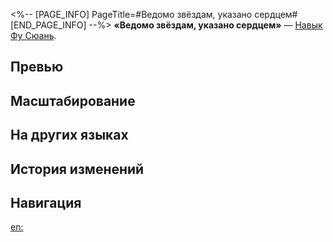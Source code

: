 <%-- [PAGE_INFO]
PageTitle=#Ведомо звёздам, указано сердцем#
[END_PAGE_INFO] --%>
{{Навык Инфобокс
|Название         = Ведомо звёздам, указано сердцем
|Изображение      = Навык Ведомо звёздам, указано сердцем.png
|Персонаж         = Фу Сюань
|Тип              = Навык
|Тэг              = Защита
|УронСтойк        = 
|ЭнергияГен       = 30
|Энергия          = 
|Длительность     = 
|Описание         = Активирует Матрицу предвидения, которая {{Доп эффект|передаёт}} Фу Сюань 65% всего урона, получаемого её союзниками (до того, как этот урон будет снижен имеющимися Щитами), в течение 3 ходов.<br />Все союзники, затронутые Матрицей предвидения, получают статус Знание. Макс. НР союзника со статусом Знание повышается на {{Цвет|Выделенный|3%—6,6%}} от макс. НР Фу Сюань, а его крит. шанс - на {{Цвет|Выделенный|6%—13,2%}}.<br />Если Фу Сюань становится {{Доп эффект|неспособна сражаться}}, эффект Матрицы предвидения снимается.
|Свойство1        = 
|Масштабирование1 = 
}}
'''«Ведомо звёздам, указано сердцем»''' — [[Навык]] [[Фу Сюань]].

==Превью==
{{Превью
|Файл = Ведомо звёздам, указано сердцем Превью
}}

==Масштабирование==
{{Масштабирование навыка
|3%;3.3%;3.6%;3.9%;4.2%;4.5%;4.88%;5.25%;5.63%;6%;6.3%;6.6%;6.9%;7.2%;7.5%
|6%;6.6%;7.2%;7.8%;8.4%;9%;9.75%;10.5%;11.25%;12%;12.6%;13.2%;13.8%;14.4%;15%
}}

==На других языках==
{{На других языках
|en   = Known by Stars, Shown by Hearts
|zhs  = 太微行棋，灵台示影
|zht  = 太微行棋，靈台示影
|ja   = {{Rubi|太微|たいび}}の{{Rubi|行棋|ぎょうき}}、{{Rubi|影|かげ}}{{Rubi|示|しめ}}す{{Rubi|霊台|れいだい}}
|ko   = 별의 움직임, 미래의 그림자
|es   = Maravilla astronómica
|fr   = Merveille des étoiles
|ru   = Ведомо звёздам, указано сердцем
|th   = Known by Stars, Shown by Hearts
|vi   = Linh Đài Thị Ảnh
|de   = Astronomisches Wunder
|id   = Known by Stars, Shown by Hearts
|pt   = Conhecida pelas Estrelas, Exibida pelos Corações
}}

==История изменений==
{{История изменений|3.5}}

==Навигация==
{{Навык Навбокс|Фу Сюань}}

[[en:]]